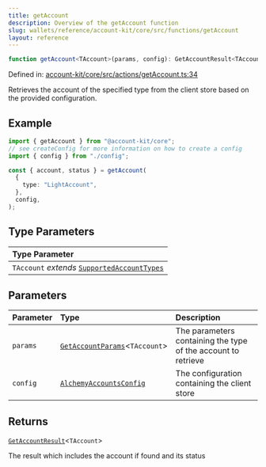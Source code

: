 ```yaml
---
title: getAccount
description: Overview of the getAccount function
slug: wallets/reference/account-kit/core/src/functions/getAccount
layout: reference
---
```


```ts
function getAccount<TAccount>(params, config): GetAccountResult<TAccount>;
```

Defined in: [account-kit/core/src/actions/getAccount.ts:34](https://github.com/alchemyplatform/aa-sdk/blob/923a52171f7246172caf350853843e6680197da9/account-kit/core/src/actions/getAccount.ts#L34)

Retrieves the account of the specified type from the client store based on the provided configuration.

## Example

```ts
import { getAccount } from "@account-kit/core";
// see createConfig for more information on how to create a config
import { config } from "./config";

const { account, status } = getAccount(
  {
    type: "LightAccount",
  },
  config,
);
```

## Type Parameters

| Type Parameter                                                                            |
| :---------------------------------------------------------------------------------------- |
| `TAccount` _extends_ [`SupportedAccountTypes`](../type-aliases/SupportedAccountTypes.mdx) |

## Parameters

| Parameter | Type                                                                    | Description                                                   |
| :-------- | :---------------------------------------------------------------------- | :------------------------------------------------------------ |
| `params`  | [`GetAccountParams`](../type-aliases/GetAccountParams.mdx)\<`TAccount`> | The parameters containing the type of the account to retrieve |
| `config`  | [`AlchemyAccountsConfig`](../type-aliases/AlchemyAccountsConfig.mdx)    | The configuration containing the client store                 |

## Returns

[`GetAccountResult`](../type-aliases/GetAccountResult.mdx)\<`TAccount`>

The result which includes the account if found and its status
